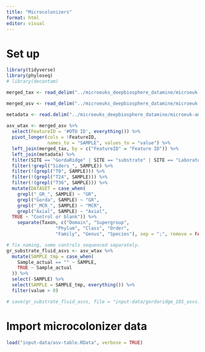 ```yaml
---
title: "Microcolonizers"
format: html
editor: visual
---
```


# Set up

```r
library(tidyverse)
library(phyloseq)
# library(decontam)
```

```r
merged_tax <- read_delim("../microeuks_deepbiosphere_datamine/microeuk-amplicon-survey/data-input/taxonomy.tsv", delim = "\t")

merged_asv <- read_delim("../microeuks_deepbiosphere_datamine/microeuk-amplicon-survey/data-input/microeuk-merged-asv-table.tsv", delim = "\t", skip = 1)

metadata <- read.delim("../microeuks_deepbiosphere_datamine/microeuk-amplicon-survey/data-input/samplelist-metadata.txt")
 
asv_wtax <- merged_asv %>%
  select(FeatureID = '#OTU ID', everything()) %>%
  pivot_longer(cols = !FeatureID,
               names_to = "SAMPLE", values_to = "value") %>%
  left_join(merged_tax, by = c("FeatureID" = "Feature ID")) %>%
  left_join(metadata) %>%
  filter(SITE == "GordaRidge" | SITE == "substrate" | SITE == "Laboratory") %>%
  filter(!grepl("Siders_", SAMPLE)) %>%
  filter(!(grepl("T0", SAMPLE))) %>%
  filter(!(grepl("T24", SAMPLE))) %>%
  filter(!(grepl("T36", SAMPLE))) %>%
  mutate(DATASET = case_when(
    grepl("_GR_", SAMPLE) ~ "GR",
    grepl("Gorda", SAMPLE) ~ "GR",
    grepl("_MCR_", SAMPLE) ~ "MCR",
    grepl("Axial", SAMPLE) ~ "Axial",
  TRUE ~ "Control or blank")) %>%
    separate(Taxon, c("Domain", "Supergroup",
                  "Phylum", "Class", "Order",
                  "Family", "Genus", "Species"), sep = ";", remove = FALSE)

# fix naming, some controls sequenced separately.
gr_substrate_fluid_asvs <- asv_wtax %>%
  mutate(SAMPLE_tmp = case_when(
    Sample_actual == "" ~ SAMPLE,
    TRUE ~ Sample_actual
  )) %>%
  select(-SAMPLE) %>%
  select(SAMPLE = SAMPLE_tmp, everything()) %>%
  filter(value > 0)

# save(gr_substrate_fluid_asvs, file = "input-data/gordaridge_18S_asvs.RData")
```

# Import microcolonizer data

```r
load("input-data/asv-table.RData", verbose = TRUE)
```


